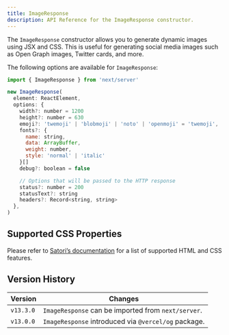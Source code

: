 ```yaml
---
title: ImageResponse
description: API Reference for the ImageResponse constructor.
---
```


The `ImageResponse` constructor allows you to generate dynamic images using JSX and CSS. This is useful for generating social media images such as Open Graph images, Twitter cards, and more.

The following options are available for `ImageResponse`:

```jsx
import { ImageResponse } from 'next/server'

new ImageResponse(
  element: ReactElement,
  options: {
    width?: number = 1200
    height?: number = 630
    emoji?: 'twemoji' | 'blobmoji' | 'noto' | 'openmoji' = 'twemoji',
    fonts?: {
      name: string,
      data: ArrayBuffer,
      weight: number,
      style: 'normal' | 'italic'
    }[]
    debug?: boolean = false

    // Options that will be passed to the HTTP response
    status?: number = 200
    statusText?: string
    headers?: Record<string, string>
  },
)
```

## Supported CSS Properties

Please refer to [Satori’s documentation](https://github.com/vercel/satori#css) for a list of supported HTML and CSS features.

## Version History

| Version   | Changes                                             |
| --------- | --------------------------------------------------- |
| `v13.3.0` | `ImageResponse` can be imported from `next/server`.  |
| `v13.0.0` | `ImageResponse` introduced via `@vercel/og` package. |
